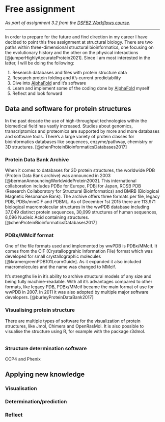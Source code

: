 # Free assignment

_As part of assignment 3.2 from the [DSFB2 Workflows course](https://lesmaterialen.rstudio.hu.nl/workflows-reader/#course-introduction)._

----

In order to prepare for the future and find direction in my career I have decided to point this free assignment at structural biology. There are two paths within three-dimensional structural bioinformatics, one focusing on the evolutionary history and the other on the physical interactions [@jumperHighlyAccurateProtein2021]. Since I am most interested in the latter, I will be doing the following:
<ol>
<li>Research databases and files with protein structure data</li>
<li>Research protein folding and it's current predictability</li>
<li>Dive into [AlphaFold](https://alphafold.ebi.ac.uk/) and it's software</li>
<li>Learn and implement some of the coding done by [AlphaFold](https://alphafold.ebi.ac.uk/) myself</li>
<li>Reflect and look forward</li>
</ol>

## Data and software for protein structures

In the past decade the use of high-throughput technologies within the biomedical field has vastly increased. Studies about genomics, transcriptomics and proteomics are supported by more and more databases and software tools. There's a large variety of protein classes for bioinformatics databases like sequences, enzyme/pathway, chemistry or 3D structures. [@chenProteinBioinformaticsDatabases2017]

### Protein Data Bank Archive

When it comes to databases for 3D protein structures, the worldwide PDB (Protein Data Bank archive) was announced in 2003 [@bermanAnnouncingWorldwideProtein2003]. This international collaboration includes PDBe for Europe, PDBj for Japan, RCSB PDB (Research Collaboratory for Structural Bioinformatics) and BMRB (Biological Magnetic Resonance Bank). The archive offers three formats per file, legacy PDB, PDBx/mmCIF and PDBML. As of December 1st 2015 there are 113,971 biological macromolecular structures in the wwPDB database including 37,049 distinct protein sequences, 30,099 structures of human sequences, 8,096 Nucleic Acid containing structures. [@chenProteinBioinformaticsDatabases2017]

### PDBx/MMcif format

One of the file formats used and implemented by wwPDB is PDBx/MMcif. It comes from the CIF (Crystallopgrahic Information File) format which was developed for small crystallographic molecules [@kramergreenPDB101LearnGuide]. As it expanded it also included macromolecules and the name was changed to MMcif. 

It's strengths lie in it's ability to archive structural models of any size and being fully machine-readable. With all it's advantages compared to other formats, like legacy PDB, PDBx/MMcif became the main format of use for wwPDB in 2007. In 2011 it was also adopted by multiple major software developers. [@burleyProteinDataBank2017]

### Visualising protein structure

There are multiple types of software for the visualization of protein structures, like Jmol, Chimera and OpenRasMol. It is also possible to visualise the structure using R, for example with the package r3dmol.

```r

```

### Structure determination software

CCP4 and Phenix

## Applying new knowledge

### Visualisation

### Determination/prediction

### Reflect